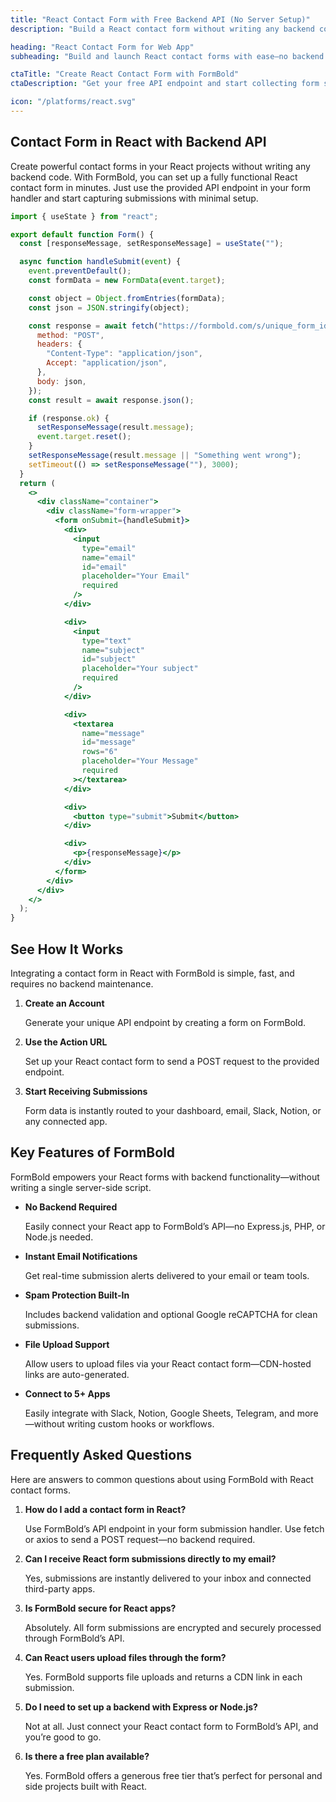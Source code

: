 ```yaml
---
title: "React Contact Form with Free Backend API (No Server Setup)"
description: "Build a React contact form without writing any backend code. Use FormBold’s free API to collect submissions instantly—includes example form code to get started fast."

heading: "React Contact Form for Web App"
subheading: "Build and launch React contact forms with ease—no backend or server-side setup required. Simply use FormBold’s API endpoint to collect submissions instantly."

ctaTitle: "Create React Contact Form with FormBold"
ctaDescription: "Get your free API endpoint and start collecting form submissions in your React app—without setting up a backend."

icon: "/platforms/react.svg"
---
```


## Contact Form in React with Backend API

Create powerful contact forms in your React projects without writing any backend code. With FormBold, you can set up a fully functional React contact form in minutes. Just use the provided API endpoint in your form handler and start capturing submissions with minimal setup.

```jsx
import { useState } from "react";

export default function Form() {
  const [responseMessage, setResponseMessage] = useState("");

  async function handleSubmit(event) {
    event.preventDefault();
    const formData = new FormData(event.target);

    const object = Object.fromEntries(formData);
    const json = JSON.stringify(object);

    const response = await fetch("https://formbold.com/s/unique_form_id", {
      method: "POST",
      headers: {
        "Content-Type": "application/json",
        Accept: "application/json",
      },
      body: json,
    });
    const result = await response.json();

    if (response.ok) {
      setResponseMessage(result.message);
      event.target.reset();
    }
    setResponseMessage(result.message || "Something went wrong");
    setTimeout(() => setResponseMessage(""), 3000);
  }
  return (
    <>
      <div className="container">
        <div className="form-wrapper">
          <form onSubmit={handleSubmit}>
            <div>
              <input
                type="email"
                name="email"
                id="email"
                placeholder="Your Email"
                required
              />
            </div>

            <div>
              <input
                type="text"
                name="subject"
                id="subject"
                placeholder="Your subject"
                required
              />
            </div>

            <div>
              <textarea
                name="message"
                id="message"
                rows="6"
                placeholder="Your Message"
                required
              ></textarea>
            </div>

            <div>
              <button type="submit">Submit</button>
            </div>

            <div>
              <p>{responseMessage}</p>
            </div>
          </form>
        </div>
      </div>
    </>
  );
}
```

## See How It Works

Integrating a contact form in React with FormBold is simple, fast, and requires no backend maintenance.

1. **Create an Account**

	Generate your unique API endpoint by creating a form on FormBold.

2. **Use the Action URL**

	Set up your React contact form to send a POST request to the provided endpoint.

3. **Start Receiving Submissions**

	Form data is instantly routed to your dashboard, email, Slack, Notion, or any connected app.


## Key Features of FormBold

FormBold empowers your React forms with backend functionality—without writing a single server-side script.

- **No Backend Required**

	Easily connect your React app to FormBold’s API—no Express.js, PHP, or Node.js needed.

- **Instant Email Notifications**

	Get real-time submission alerts delivered to your email or team tools.

- **Spam Protection Built-In**

	Includes backend validation and optional Google reCAPTCHA for clean submissions.

- **File Upload Support**

	Allow users to upload files via your React contact form—CDN-hosted links are auto-generated.

- **Connect to 5+ Apps**

	Easily integrate with Slack, Notion, Google Sheets, Telegram, and more—without writing custom hooks or workflows.


## Frequently Asked Questions

Here are answers to common questions about using FormBold with React contact forms.

1. **How do I add a contact form in React?**

	Use FormBold’s API endpoint in your form submission handler. Use fetch or axios to send a POST request—no backend required.

2. **Can I receive React form submissions directly to my email?**

	Yes, submissions are instantly delivered to your inbox and connected third-party apps.

3. **Is FormBold secure for React apps?**

	Absolutely. All form submissions are encrypted and securely processed through FormBold’s API.

4. **Can React users upload files through the form?**

	Yes. FormBold supports file uploads and returns a CDN link in each submission.

5. **Do I need to set up a backend with Express or Node.js?**

	Not at all. Just connect your React contact form to FormBold’s API, and you’re good to go.

6. **Is there a free plan available?**

	Yes. FormBold offers a generous free tier that’s perfect for personal and side projects built with React.
